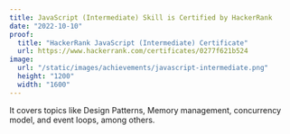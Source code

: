 ```yaml
---
title: JavaScript (Intermediate) Skill is Certified by HackerRank
date: "2022-10-10"
proof:
  title: "HackerRank JavaScript (Intermediate) Certificate"
  url: https://www.hackerrank.com/certificates/0277f621b524
image:
  url: "/static/images/achievements/javascript-intermediate.png"
  height: "1200"
  width: "1600"
---
```


It covers topics like Design Patterns, Memory management, concurrency model, and event loops, among others.

